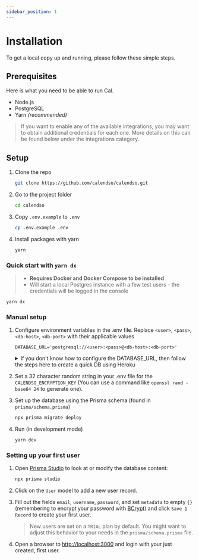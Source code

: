 ```yaml
---
sidebar_position: 1
---
```


# Installation

To get a local copy up and running, please follow these simple steps.

## Prerequisites

Here is what you need to be able to run Cal.

- Node.js
- PostgreSQL
- Yarn _(recommended)_

> If you want to enable any of the available integrations, you may want to obtain additional credentials for each one. More details on this can be found below under the integrations category.

## Setup

1. Clone the repo

   ```sh
   git clone https://github.com/calendso/calendso.git
   ```

1. Go to the project folder

   ```sh
   cd calendso
   ```

1. Copy `.env.example` to `.env`

   ```sh
   cp .env.example .env
   ```

1. Install packages with yarn

   ```sh
   yarn
   ```

### Quick start with `yarn dx`

> - **Requires Docker and Docker Compose to be installed**
> - Will start a local Postgres instance with a few test users - the credentials will be logged in the console
```sh
yarn dx
```

### Manual setup

1. Configure environment variables in the .env file. Replace `<user>`, `<pass>`, `<db-host>`, `<db-port>` with their applicable values

   ```text
   DATABASE_URL='postgresql://<user>:<pass>@<db-host>:<db-port>'
   ```

   <details>
   <summary>If you don't know how to configure the DATABASE_URL, then follow the steps here to create a quick DB using Heroku</summary>

   1. Create a free account with [Heroku](https://www.heroku.com/).

   2. Create a new app.
      <img width="306" alt="Create an App" src="https://user-images.githubusercontent.com/16905768/115322780-b3d58c00-a17e-11eb-8a52-b758fb0ea942.png">

   3. In your new app, go to `Overview` and next to `Installed add-ons`, click `Configure Add-ons`. We need this to set up our database.
      ![image](https://user-images.githubusercontent.com/16905768/115323232-a53ba480-a17f-11eb-98db-58e2f8c52426.png)

   4. Once you clicked on `Configure Add-ons`, click on `Find more add-ons` and search for `postgres`. One of the options will be `Heroku Postgres` - click on that option.
      ![image](https://user-images.githubusercontent.com/16905768/115323126-5beb5500-a17f-11eb-8030-7380310807a9.png)

   5. Once the pop-up appears, click `Submit Order Form` - plan name should be `Hobby Dev - Free`.
      <img width="512" alt="Submit Order Form" src="https://user-images.githubusercontent.com/16905768/115323265-b4baed80-a17f-11eb-99f0-d67f019aa6df.png">

   6. Once you completed the above steps, click on your newly created `Heroku Postgres` and go to its `Settings`.
      ![image](https://user-images.githubusercontent.com/16905768/115323367-e92ea980-a17f-11eb-9ff4-dec95f2ec349.png)

   7. In `Settings`, copy your URI to your Cal.com .env file and replace the `postgresql://<user>:<pass>@<db-host>:<db-port>` with it.
      ![image](https://user-images.githubusercontent.com/16905768/115323556-4591c900-a180-11eb-9808-2f55d2aa3995.png)
      ![image](https://user-images.githubusercontent.com/16905768/115323697-7a9e1b80-a180-11eb-9f08-a742b1037f90.png)

   8. To view your DB, once you add new data in Prisma, you can use [Heroku Data Explorer](https://heroku-data-explorer.herokuapp.com/).
   </details>

1. Set a 32 character random string in your .env file for the `CALENDSO_ENCRYPTION_KEY` (You can use a command like `openssl rand -base64 24` to generate one).
1. Set up the database using the Prisma schema (found in `prisma/schema.prisma`)

   ```sh
   npx prisma migrate deploy
   ```

1. Run (in development mode)

   ```sh
   yarn dev
   ```

### Setting up your first user

1. Open [Prisma Studio](https://www.prisma.io/studio) to look at or modify the database content:

   ```sh
   npx prisma studio
   ```

1. Click on the `User` model to add a new user record.
1. Fill out the fields `email`, `username`, `password`, and set `metadata` to empty `{}` (remembering to encrypt your password with [BCrypt](https://bcrypt-generator.com/)) and click `Save 1 Record` to create your first user.
   > New users are set on a `TRIAL` plan by default. You might want to adjust this behavior to your needs in the `prisma/schema.prisma` file.
1. Open a browser to [http://localhost:3000](http://localhost:3000) and login with your just created, first user.
